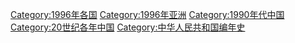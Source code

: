 {{portal|中华人民共和国}}
{{Commonscat|1996 in China}}
{{Year by category
|m=1
|c=9
|d=9
|y=6
|cat=中国
|sortkey=中国
|parent=20世纪各年中国
|subcat=1990年代中国
}}

{{Catmore}}
[[Category:1996年各国|Category:1996年各国]]
[[Category:1996年亚洲|Category:1996年亚洲]]
[[Category:1990年代中国|Category:1990年代中国]]
[[Category:20世纪各年中国|Category:20世纪各年中国]]
[[Category:中华人民共和国编年史‎|Category:中华人民共和国编年史‎]]
